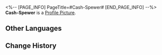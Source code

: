 <%-- [PAGE_INFO]
PageTitle=#Cash-Spewer#
[END_PAGE_INFO] --%>
{{Stub|Location information}}
{{Item Infobox
|id          = 223104
|image       = Dreamscape Pass Sticker Cash-Spewer.png
|type        = Dreamscape Pass Sticker
|type2       = Big Squanderer Stickers
|invCategory = 
|rarity      = 4
|effect      = Digital stickers that can be used to decorate the pages of the Dreamtour Handbook. They come in many different styles.
|description = 
|source1     = [[Make the Cash-Spewer spit cash]]
}}
{{Description|Do not try this at home, ordinary national economies!}}
'''Cash-Spewer''' is a [[Profile Picture]].

==Other Languages==
{{Other Languages
|en   = Cash-Spewer
|zhs  = 喷钞机
|zht  = 噴鈔機
|ja   = マネーギフター
|ko   = 머니 머신
|es   = Escupeplata
|fr   = Fontaine à sous
|ru   = Деньгомёт
|th   = เครื่องพ่นเงิน
|vi   = Máy Phun Tiền
|de   = Geldspuckmaschine
|id   = Cash-Spewer
|pt   = Caixa Eletrônico
}}

==Change History==
{{Change History|2.0}}